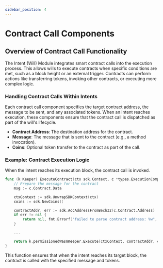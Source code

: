 ```yaml
---
sidebar_position: 4
---
```


# Contract Call Components

## Overview of Contract Call Functionality

The Intent (Will) Module integrates smart contract calls into the execution process. This allows wills to execute contracts when specific conditions are met, such as a block height or an external trigger. Contracts can perform actions like transferring tokens, invoking other contracts, or executing more complex logic.

### Handling Contract Calls Within Intents

Each contract call component specifies the target contract address, the message to be sent, and any associated tokens. When an intent reaches execution, these components ensure that the contract call is dispatched as part of the will's lifecycle.

- **Contract Address**: The destination address for the contract.
- **Message**: The message that is sent to the contract (e.g., a method invocation).
- **Coins**: Optional token transfer to the contract as part of the call.

### Example: Contract Execution Logic

When the intent reaches its execution block, the contract call is invoked.

```go
func (k Keeper) ExecuteContract(ctx sdk.Context, c *types.ExecutionComponent_Contract, caller string) ([]byte, error) {
    // Prepare the message for the contract
    msg := c.Contract.Data

    ctxContext := sdk.UnwrapSDKContext(ctx)
    coins := sdk.NewCoins()

    contractAddr, err := sdk.AccAddressFromBech32(c.Contract.Address)
    if err != nil {
        return nil, fmt.Errorf("failed to parse contract address: %w", err)
    }

    ...

    return k.permissionedWasmKeeper.Execute(ctxContext, contractAddr, callerAddr, msg, coins)
}
```

This function ensures that when the intent reaches its target block, the contract is called with the specified message and tokens.
